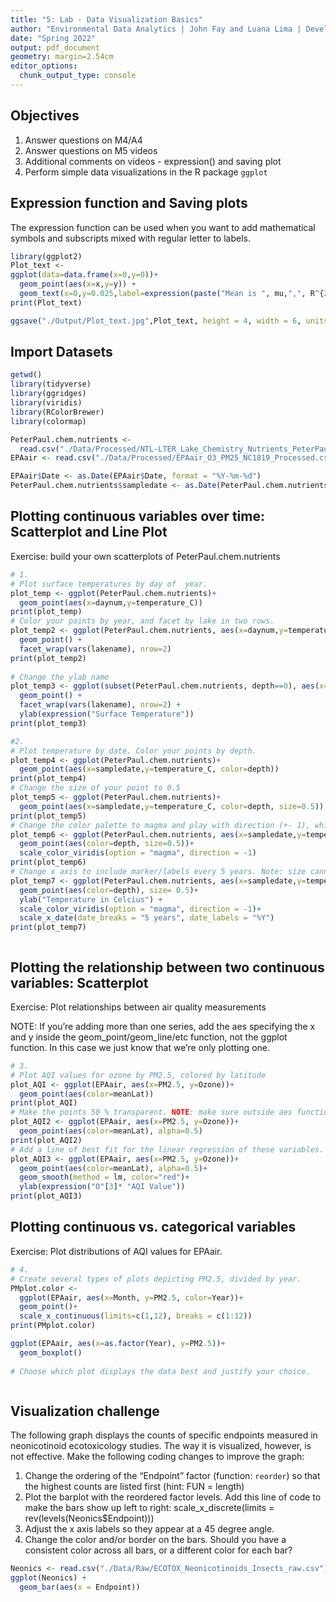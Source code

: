 ```yaml
---
title: "5: Lab - Data Visualization Basics"
author: "Environmental Data Analytics | John Fay and Luana Lima | Developed by Kateri Salk"
date: "Spring 2022"
output: pdf_document
geometry: margin=2.54cm
editor_options: 
  chunk_output_type: console
---
```


## Objectives
1. Answer questions on M4/A4
2. Answer questions on M5 videos
3. Additional comments on videos - expression() and saving plot
4. Perform simple data visualizations in the R package `ggplot`

## Expression function and Saving plots

The expression function can be used when you want to add mathematical symbols and subscripts mixed with regular letter to labels. 

```r
library(ggplot2)
Plot_text <-
ggplot(data=data.frame(x=0,y=0))+
  geom_point(aes(x=x,y=y)) +
  geom_text(x=0,y=0.025,label=expression(paste("Mean is ", mu,",", R^{2},'=0.6')))
print(Plot_text)

ggsave("./Output/Plot_text.jpg",Plot_text, height = 4, width = 6, units = "in", dpi = 300)

```

## Import Datasets

```r
getwd()
library(tidyverse)
library(ggridges)
library(viridis)
library(RColorBrewer)
library(colormap)

PeterPaul.chem.nutrients <- 
  read.csv("./Data/Processed/NTL-LTER_Lake_Chemistry_Nutrients_PeterPaul_Processed.csv", stringsAsFactors = TRUE)
EPAair <- read.csv("./Data/Processed/EPAair_O3_PM25_NC1819_Processed.csv", stringsAsFactors = TRUE)

EPAair$Date <- as.Date(EPAair$Date, format = "%Y-%m-%d")
PeterPaul.chem.nutrients$sampledate <- as.Date(PeterPaul.chem.nutrients$sampledate, format = "%Y-%m-%d")

```


## Plotting continuous variables over time: Scatterplot and Line Plot

Exercise: build your own scatterplots of PeterPaul.chem.nutrients

```r

# 1. 
# Plot surface temperatures by day of  year. 
plot_temp <- ggplot(PeterPaul.chem.nutrients)+
  geom_point(aes(x=daynum,y=temperature_C))
print(plot_temp)
# Color your points by year, and facet by lake in two rows.
plot_temp2 <- ggplot(PeterPaul.chem.nutrients, aes(x=daynum,y=temperature_C, color =year4)) +
  geom_point() +
  facet_wrap(vars(lakename), nrow=2)
print(plot_temp2)
  
# Change the ylab name
plot_temp3 <- ggplot(subset(PeterPaul.chem.nutrients, depth==0), aes(x=daynum,y=temperature_C, color =year4)) +
  geom_point() +
  facet_wrap(vars(lakename), nrow=2) +
  ylab(expression("Surface Temperature"))
print(plot_temp3)

#2. 
# Plot temperature by date. Color your points by depth.
plot_temp4 <- ggplot(PeterPaul.chem.nutrients)+
  geom_point(aes(x=sampledate,y=temperature_C, color=depth))
print(plot_temp4)
# Change the size of your point to 0.5
plot_temp5 <- ggplot(PeterPaul.chem.nutrients)+
  geom_point(aes(x=sampledate,y=temperature_C, color=depth, size=0.5))
print(plot_temp5)
# Change the color palette to magma and play with direction (+- 1), which one makes more sense?
plot_temp6 <- ggplot(PeterPaul.chem.nutrients, aes(x=sampledate,y=temperature_C))+
  geom_point(aes(color=depth, size=0.5))+
  scale_color_viridis(option = "magma", direction = -1)
print(plot_temp6)
# Change x axis to include marker/labels every 5 years. Note: size cannot be inside the aes function, must be its own function in geom_point or it doesn't work. See above vs below.
plot_temp7 <- ggplot(PeterPaul.chem.nutrients, aes(x=sampledate,y=temperature_C))+
  geom_point(aes(color=depth), size= 0.5)+
  ylab("Temperature in Celcius") +
  scale_color_viridis(option = "magma", direction = -1)+
  scale_x_date(date_breaks = "5 years", date_labels = "%Y")
print(plot_temp7)



```
## Plotting the relationship between two continuous variables: Scatterplot

Exercise: Plot relationships between air quality measurements

NOTE: If you're adding more than one series, add the aes specifying the x and y inside the geom_point/geom_line/etc function, not the ggplot function. In this case we just know that we're only plotting one. 

```r

# 3. 
# Plot AQI values for ozone by PM2.5, colored by latitude 
plot_AQI <- ggplot(EPAair, aes(x=PM2.5, y=Ozone))+
  geom_point(aes(color=meanLat))
print(plot_AQI)
# Make the points 50 % transparent. NOTE: make sure outside aes function
plot_AQI2 <- ggplot(EPAair, aes(x=PM2.5, y=Ozone))+
  geom_point(aes(color=meanLat), alpha=0.5)
print(plot_AQI2)
# Add a line of best fit for the linear regression of these variables.
plot_AQI3 <- ggplot(EPAair, aes(x=PM2.5, y=Ozone))+
  geom_point(aes(color=meanLat), alpha=0.5)+
  geom_smooth(method = lm, color="red")+
  ylab(expression("O"[3]* "AQI Value"))
print(plot_AQI3)

```

## Plotting continuous vs. categorical variables

Exercise: Plot distributions of AQI values for EPAair.

```r

# 4. 
# Create several types of plots depicting PM2.5, divided by year. 
PMplot.color <-
  ggplot(EPAair, aes(x=Month, y=PM2.5, color=Year))+
  geom_point()+
  scale_x_continuous(limits=c(1,12), breaks = c(1:12))
print(PMplot.color)

ggplot(EPAair, aes(x=as.factor(Year), y=PM2.5))+
  geom_boxplot()
                     
# Choose which plot displays the data best and justify your choice. 



```


## Visualization challenge

The following graph displays the counts of specific endpoints measured in neonicotinoid ecotoxicology studies. The way it is visualized, however, is not effective. Make the following coding changes to improve the graph: 

1. Change the ordering of the "Endpoint" factor (function: `reorder`) so that the highest counts are listed first (hint: FUN = length)
2. Plot the barplot with the reordered factor levels. Add this line of code to make the bars show up left to right:   scale_x_discrete(limits = rev(levels(Neonics$Endpoint)))
3. Adjust the x axis labels so they appear at a 45 degree angle. 
4. Change the color and/or border on the bars. Should you have a consistent color across all bars, or a different color for each bar?
```r

Neonics <- read.csv("./Data/Raw/ECOTOX_Neonicotinoids_Insects_raw.csv")
ggplot(Neonics) +
  geom_bar(aes(x = Endpoint))



```
